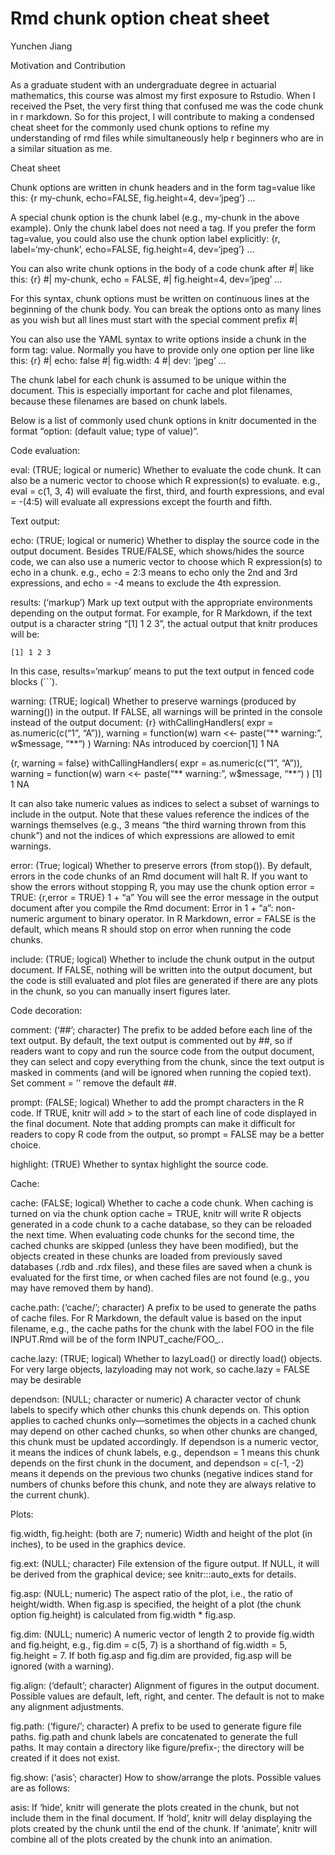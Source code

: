 # Rmd chunk option cheat sheet 

Yunchen Jiang

Motivation and Contribution

As a graduate student with an undergraduate degree in actuarial mathematics, this course was almost my first exposure to Rstudio. When I received the Pset, the very first thing that confused me was the code chunk in r markdown. So for this project, I will contribute to making a condensed cheat sheet for the commonly used chunk options to refine my understanding of rmd files while simultaneously help r beginners who are in a similar situation as me. 


Cheat sheet

Chunk options are written in chunk headers and in the form tag=value like this: 
{r my-chunk, echo=FALSE, fig.height=4, dev='jpeg'}
...

A special chunk option is the chunk label (e.g., my-chunk in the above example). Only the chunk label does not need a tag. If you prefer the form tag=value, you could also use the chunk option label explicitly: 
{r, label='my-chunk', echo=FALSE, fig.height=4, dev='jpeg'}
...

You can also write chunk options in the body of a code chunk after #| like this:
{r}
 #| my-chunk, echo = FALSE, 
 #| fig.height=4, dev='jpeg'
...
 
For this syntax, chunk options must be written on continuous lines at the beginning of the chunk body. You can break the options onto as many lines as you wish but all lines must start with the special comment prefix #|

You can also use the YAML syntax to write options inside a chunk in the form tag: value. Normally you have to provide only one option per line like this:
{r}
 #| echo: false
 #| fig.width: 4
 #| dev: 'jpeg'
...

The chunk label for each chunk is assumed to be unique within the document. This is especially important for cache and plot filenames, because these filenames are based on chunk labels. 


Below is a list of commonly used chunk options in knitr documented in the format “option: (default value; type of value)“.

Code evaluation:

eval: (TRUE; logical or numeric) Whether to evaluate the code chunk. It can also be a numeric vector to choose which R expression(s) to evaluate. 
e.g., eval = c(1, 3, 4) will evaluate the first, third, and fourth expressions, and eval = -(4:5) will evaluate all expressions except the fourth and fifth.

Text output:

echo: (TRUE; logical or numeric) Whether to display the source code in the output document. Besides TRUE/FALSE, which shows/hides the source code, we can also use a numeric vector to choose which R expression(s) to echo in a chunk.
e.g., echo = 2:3 means to echo only the 2nd and 3rd expressions, and echo = -4 means to exclude the 4th expression.

results:  ('markup') Mark up text output with the appropriate environments depending on the output format. For example, for R Markdown, if the text output is a character string "[1] 1 2 3", the actual output that knitr produces will be:
```
[1] 1 2 3
```
In this case, results='markup' means to put the text output in fenced code blocks (```).

warning: (TRUE; logical) Whether to preserve warnings (produced by warning()) in the output. If FALSE, all warnings will be printed in the console instead of the output document:
{r}
   withCallingHandlers(
        expr    = as.numeric(c("1", "A")), 
        warning = function(w) warn <<- paste("** warning:", w$message, "**\n\n")
   )
Warning: NAs introduced by coercion[1]  1 NA

{r, warning = false}
   withCallingHandlers(
        expr    = as.numeric(c("1", "A")), 
        warning = function(w) warn <<- paste("** warning:", w$message, "**\n\n")
   )
[1]  1 NA

It can also take numeric values as indices to select a subset of warnings to include in the output. Note that these values reference the indices of the warnings themselves (e.g., 3 means “the third warning thrown from this chunk”) and not the indices of which expressions are allowed to emit warnings.

error: (True; logical) Whether to preserve errors (from stop()). By default, errors in the code chunks of an Rmd document will halt R. If you want to show the errors without stopping R, you may use the chunk option error = TRUE:
{r,error = TRUE}
1 + "a"
You will see the error message in the output document after you compile the Rmd document: Error in 1 + "a": non-numeric argument to binary operator. In R Markdown, error = FALSE is the default, which means R should stop on error when running the code chunks.

include: (TRUE; logical) Whether to include the chunk output in the output document. If FALSE, nothing will be written into the output document, but the code is still evaluated and plot files are generated if there are any plots in the chunk, so you can manually insert figures later.

Code decoration:

comment: ('##'; character) The prefix to be added before each line of the text output. By default, the text output is commented out by ##, so if readers want to copy and run the source code from the output document, they can select and copy everything from the chunk, since the text output is masked in comments (and will be ignored when running the copied text). Set comment = '' remove the default ##.

prompt: (FALSE; logical) Whether to add the prompt characters in the R code. If TRUE, knitr will add > to the start of each line of code displayed in the final document. Note that adding prompts can make it difficult for readers to copy R code from the output, so prompt = FALSE may be a better choice.

highlight: (TRUE) Whether to syntax highlight the source code.

Cache:

cache: (FALSE; logical) Whether to cache a code chunk. When caching is turned on via the chunk option cache = TRUE, knitr will write R objects generated in a code chunk to a cache database, so they can be reloaded the next time. When evaluating code chunks for the second time, the cached chunks are skipped (unless they have been modified), but the objects created in these chunks are loaded from previously saved databases (.rdb and .rdx files), and these files are saved when a chunk is evaluated for the first time, or when cached files are not found (e.g., you may have removed them by hand). 

cache.path: ('cache/'; character) A prefix to be used to generate the paths of cache files. For R Markdown, the default value is based on the input filename, e.g., the cache paths for the chunk with the label FOO in the file INPUT.Rmd will be of the form INPUT_cache/FOO_*.*.

cache.lazy: (TRUE; logical) Whether to lazyLoad() or directly load() objects. For very large objects, lazyloading may not work, so cache.lazy = FALSE may be desirable

dependson: (NULL; character or numeric) A character vector of chunk labels to specify which other chunks this chunk depends on. This option applies to cached chunks only—sometimes the objects in a cached chunk may depend on other cached chunks, so when other chunks are changed, this chunk must be updated accordingly. If dependson is a numeric vector, it means the indices of chunk labels, e.g., dependson = 1 means this chunk depends on the first chunk in the document, and dependson = c(-1, -2) means it depends on the previous two chunks (negative indices stand for numbers of chunks before this chunk, and note they are always relative to the current chunk).

Plots:

fig.width, fig.height: (both are 7; numeric) Width and height of the plot (in inches), to be used in the graphics device.

fig.ext: (NULL; character) File extension of the figure output. If NULL, it will be derived from the graphical device; see knitr:::auto_exts for details.

fig.asp: (NULL; numeric) The aspect ratio of the plot, i.e., the ratio of height/width. When fig.asp is specified, the height of a plot (the chunk option fig.height) is calculated from fig.width * fig.asp.

fig.dim: (NULL; numeric) A numeric vector of length 2 to provide fig.width and fig.height, e.g., fig.dim = c(5, 7) is a shorthand of fig.width = 5, fig.height = 7. If both fig.asp and fig.dim are provided, fig.asp will be ignored (with a warning).

fig.align: ('default'; character) Alignment of figures in the output document. Possible values are default, left, right, and center. The default is not to make any alignment adjustments.

fig.path: ('figure/'; character) A prefix to be used to generate figure file paths. fig.path and chunk labels are concatenated to generate the full paths. It may contain a directory like figure/prefix-; the directory will be created if it does not exist.

fig.show: ('asis'; character) How to show/arrange the plots. Possible values are as follows:

asis: If 'hide', knitr will generate the plots created in the chunk, but not include them in the final document. If 'hold', knitr will delay displaying the plots created by the chunk until the end of the chunk. If 'animate', knitr will combine all of the plots created by the chunk into an animation.

